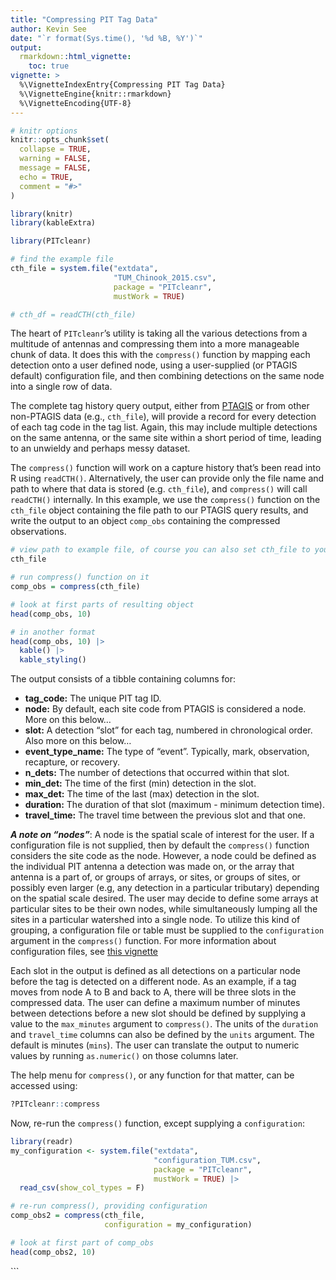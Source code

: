 ```yaml
---
title: "Compressing PIT Tag Data"
author: Kevin See
date: "`r format(Sys.time(), '%d %B, %Y')`"
output: 
  rmarkdown::html_vignette:
    toc: true
vignette: >
  %\VignetteIndexEntry{Compressing PIT Tag Data}
  %\VignetteEngine{knitr::rmarkdown}
  %\VignetteEncoding{UTF-8}
---
```


```r
# knitr options
knitr::opts_chunk$set(
  collapse = TRUE,
  warning = FALSE,
  message = FALSE,
  echo = TRUE,
  comment = "#>"
)

library(knitr)
library(kableExtra)
```


```r
library(PITcleanr)

# find the example file
cth_file = system.file("extdata", 
                       "TUM_Chinook_2015.csv", 
                       package = "PITcleanr",
                       mustWork = TRUE)

# cth_df = readCTH(cth_file)
```

The heart of `PITcleanr`'s utility is taking all the various detections from a multitude of antennas and compressing them into a more manageable chunk of data. It does this with the `compress()` function by mapping each detection onto a user defined node, using a user-supplied (or PTAGIS default) configuration file, and then combining detections on the same node into a single row of data. 

The complete tag history query output, either from [PTAGIS](https://ptagis.org/) or from other non-PTAGIS data (e.g., `cth_file`), will provide a record for every detection of each tag code in the tag list. Again, this may include multiple detections on the same antenna, or the same site within a short period of time, leading to an unwieldy and perhaps messy dataset. 

The `compress()` function will work on a capture history that's been read into R using `readCTH()`. Alternatively, the user can provide only the file name and path to where that data is stored (e.g. `cth_file`), and `compress()` will call `readCTH()` internally. In this example, we use the `compress()` function on the `cth_file` object containing the file path to our PTAGIS query results, and write the output to an object `comp_obs` containing the compressed observations.

```r
# view path to example file, of course you can also set cth_file to your own PTAGIS query results
cth_file

# run compress() function on it
comp_obs = compress(cth_file)

# look at first parts of resulting object
head(comp_obs, 10)

# in another format
head(comp_obs, 10) |> 
  kable() |> 
  kable_styling()

```

The output consists of a tibble containing columns for:

* **tag_code:** The unique PIT tag ID.
* **node:** By default, each site code from PTAGIS is considered a node. More on this below... 
* **slot:** A detection "slot" for each tag, numbered in chronological order. Also more on this below... 
* **event_type_name:** The type of "event". Typically, mark, observation, recapture, or recovery.
* **n_dets:** The number of detections that occurred within that slot.
* **min_det:** The time of the first (min) detection in the slot.
* **max_det:** The time of the last (max) detection in the slot.
* **duration:** The duration of that slot (maximum - minimum detection time). 
* **travel_time:** The travel time between the previous slot and that one. 

***A note on "nodes"***: A node is the spatial scale of interest for the user. If a configuration file is not supplied, then by default the `compress()` function considers the site code as the node. However, a node could be defined as the individual PIT antenna a detection was made on, or the array that antenna is a part of, or groups of arrays, or sites, or groups of sites, or possibly even larger (e.g, any detection in a particular tributary) depending on the spatial scale desired. The user may decide to define some arrays at particular sites to be their own nodes, while simultaneously lumping all the sites in a particular watershed into a single node. To utilize this kind of grouping, a configuration file or table must be supplied to the `configuration` argument in the `compress()` function. For more information about configuration files, see [this vignette](configuration_files.html)

Each slot in the output is defined as all detections on a particular node before the tag is detected on a different node. As an example, if a tag moves from node A to B and back to A, there will be three slots in the compressed data. The user can define a maximum number of minutes between detections before a new slot should be defined by supplying a value to the `max_minutes` argument to `compress()`. The units of the `duration` and `travel_time` columns can also be defined by the `units` argument. The default is minutes (`mins`). The user can translate the output to numeric values by running `as.numeric()` on those columns later. 

The help menu for `compress()`, or any function for that matter, can be accessed using:
```r
?PITcleanr::compress
```

Now, re-run the `compress()` function, except supplying a `configuration`:

```r
library(readr)
my_configuration <- system.file("extdata", 
                                "configuration_TUM.csv", 
                                package = "PITcleanr",
                                mustWork = TRUE) |> 
  read_csv(show_col_types = F)

# re-run compress(), providing configuration
comp_obs2 = compress(cth_file,
                     configuration = my_configuration)

# look at first part of comp_obs
head(comp_obs2, 10)
```

```


